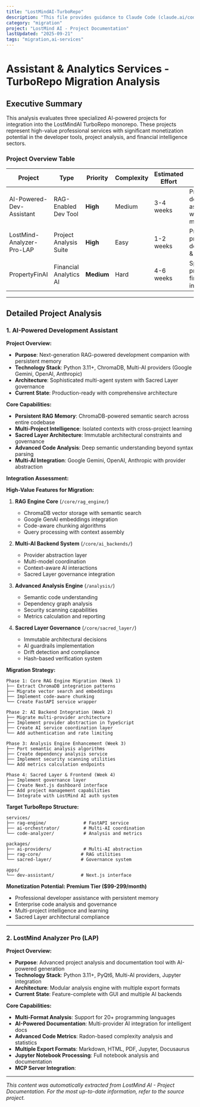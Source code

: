 ```yaml
---
title: "LostMindAI-TurboRepo"
description: "This file provides guidance to Claude Code (claude.ai/code) when working with code in this repository."
category: "migration"
project: "LostMind AI - Project Documentation"
lastUpdated: "2025-09-21"
tags: "migration,ai-services"
---
```


# Assistant & Analytics Services - TurboRepo Migration Analysis

## Executive Summary

This analysis evaluates three specialized AI-powered projects for integration into the LostMindAI TurboRepo monorepo. These projects represent high-value professional services with significant monetization potential in the developer tools, project analysis, and financial intelligence sectors.

### Project Overview Table

| Project | Type | Priority | Complexity | Estimated Effort | Key Value |
|---------|------|----------|------------|------------------|------------|
| AI-Powered-Dev-Assistant | RAG-Enabled Dev Tool | **High** | Medium | 3-4 weeks | Premium developer assistance with RAG memory |
| LostMind-Analyzer-Pro-LAP | Project Analysis Suite | **High** | Easy | 1-2 weeks | Professional project documentation & metrics |
| PropertyFinAI | Financial Analytics AI | **Medium** | Hard | 4-6 weeks | Specialized property finance intelligence |

---

## Detailed Project Analysis

### 1. AI-Powered Development Assistant

**Project Overview:**
- **Purpose**: Next-generation RAG-powered development companion with persistent memory
- **Technology Stack**: Python 3.11+, ChromaDB, Multi-AI providers (Google Gemini, OpenAI, Anthropic)
- **Architecture**: Sophisticated multi-agent system with Sacred Layer governance
- **Current State**: Production-ready with comprehensive architecture

**Core Capabilities:**
- **Persistent RAG Memory**: ChromaDB-powered semantic search across entire codebase
- **Multi-Project Intelligence**: Isolated contexts with cross-project learning
- **Sacred Layer Architecture**: Immutable architectural constraints and governance
- **Advanced Code Analysis**: Deep semantic understanding beyond syntax parsing
- **Multi-AI Integration**: Google Gemini, OpenAI, Anthropic with provider abstraction

**Integration Assessment:**

**High-Value Features for Migration:**
1. **RAG Engine Core** (`/core/rag_engine/`)
   - ChromaDB vector storage with semantic search
   - Google GenAI embeddings integration
   - Code-aware chunking algorithms
   - Query processing with context assembly

2. **Multi-AI Backend System** (`/core/ai_backends/`)
   - Provider abstraction layer
   - Multi-model coordination
   - Context-aware AI interactions
   - Sacred Layer governance integration

3. **Advanced Analysis Engine** (`/analysis/`)
   - Semantic code understanding
   - Dependency graph analysis
   - Security scanning capabilities
   - Metrics calculation and reporting

4. **Sacred Layer Governance** (`/core/sacred_layer/`)
   - Immutable architectural decisions
   - AI guardrails implementation
   - Drift detection and compliance
   - Hash-based verification system

**Migration Strategy:**
```
Phase 1: Core RAG Engine Migration (Week 1)
├── Extract ChromaDB integration patterns
├── Migrate vector search and embeddings
├── Implement code-aware chunking
└── Create FastAPI service wrapper

Phase 2: AI Backend Integration (Week 2)
├── Migrate multi-provider architecture
├── Implement provider abstraction in TypeScript
├── Create AI service coordination layer
└── Add authentication and rate limiting

Phase 3: Analysis Engine Enhancement (Week 3)
├── Port semantic analysis algorithms
├── Create dependency analysis service
├── Implement security scanning utilities
└── Add metrics calculation endpoints

Phase 4: Sacred Layer & Frontend (Week 4)
├── Implement governance layer
├── Create Next.js dashboard interface
├── Add project management capabilities
└── Integrate with LostMind AI auth system
```

**Target TurboRepo Structure:**
```
services/
├── rag-engine/              # FastAPI service
├── ai-orchestrator/         # Multi-AI coordination
└── code-analyzer/           # Analysis and metrics

packages/
├── ai-providers/            # Multi-AI abstraction
├── rag-core/               # RAG utilities
└── sacred-layer/           # Governance system

apps/
└── dev-assistant/          # Next.js interface
```

**Monetization Potential:** **Premium Tier ($99-299/month)**
- Professional developer assistance with persistent memory
- Enterprise code analysis and governance
- Multi-project intelligence and learning
- Sacred Layer architectural compliance

---

### 2. LostMind Analyzer Pro (LAP)

**Project Overview:**
- **Purpose**: Advanced project analysis and documentation tool with AI-powered generation
- **Technology Stack**: Python 3.11+, PyQt6, Multi-AI providers, Jupyter integration
- **Architecture**: Modular analysis engine with multiple export formats
- **Current State**: Feature-complete with GUI and multiple AI backends

**Core Capabilities:**
- **Multi-Format Analysis**: Support for 20+ programming languages
- **AI-Powered Documentation**: Multi-provider AI integration for intelligent docs
- **Advanced Code Metrics**: Radon-based complexity analysis and statistics
- **Multiple Export Formats**: Markdown, HTML, PDF, Jupyter, Docusaurus
- **Jupyter Notebook Processing**: Full notebook analysis and documentation
- **MCP Server Integration**:

---
*This content was automatically extracted from LostMind AI - Project Documentation. For the most up-to-date information, refer to the source project.*
